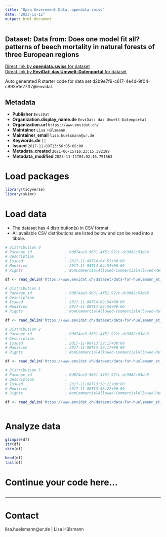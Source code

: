 ```yaml
---
title: "Open Government Data, opendata.swiss"
date: "2023-11-12"
output: html_document
---
```


## Dataset: Data from: Does one model fit all? patterns of beech mortality in natural forests of three European regions



[Direct link by **opendata.swiss** for dataset](https://opendata.swiss/de/dataset/data-from-does-one-model-fit-all-patterns-of-beech-mortality-in-natural-forests-of-three-europe)<br>
[Direct link by **EnviDat: das Umwelt-Datenportal** for dataset](https://www.envidat.ch/#/metadata/data-for-huelsmann_et_al_ecol_appl_2016)

Auto generated R starter code for data set d2b9e7f9-c617-4e4d-9f04-c993e1e27ff7@envidat.

## Metadata

- **Publisher** `EnviDat`
- **Organization.display_name.de** `EnviDat: das Umwelt-Datenportal`
- **Organization.url** `https://www.envidat.ch/`
- **Maintainer** `Lisa Hülsmann`
- **Maintainer_email** `lisa.huelsmann@ur.de`
- **Keywords.de** `[]`
- **Issued** `2017-11-08T13:56:05+00:00`
- **Metadata_created** `2021-06-15T16:23:15.382199`
- **Metadata_modified** `2023-11-11T04:02:16.791563`


# Load packages

```r

library(tidyverse)
library(skimr)

```

# Load data

-   The dataset has 4 distribution(s) in CSV format.
-   All available CSV distributions are listed below and can be read into a tibble.

```r

# Distribution 0
# Package_id               : 0d874ee3-9631-4f51-921c-dc9882c63de9
# Description              : 
# Issued                   : 2017-11-08T14:04:51+00:00
# Modified                 : 2017-11-08T14:04:51+00:00
# Rights                   : NonCommercialAllowed-CommercialAllowed-ReferenceRequired

df <- read_delim('https://www.envidat.ch/dataset/data-for-huelsmann_et_al_ecol_appl_2016/resource/45aecd08-e566-401f-b893-faf4567d9544')

# Distribution 1
# Package_id               : 0d874ee3-9631-4f51-921c-dc9882c63de9
# Description              : 
# Issued                   : 2017-11-08T14:02:54+00:00
# Modified                 : 2017-11-08T14:02:54+00:00
# Rights                   : NonCommercialAllowed-CommercialAllowed-ReferenceRequired

df <- read_delim('https://www.envidat.ch/dataset/data-for-huelsmann_et_al_ecol_appl_2016/resource/d75ede70-441f-47ef-a7a6-c0f08107d5f7')

# Distribution 2
# Package_id               : 0d874ee3-9631-4f51-921c-dc9882c63de9
# Description              : 
# Issued                   : 2017-11-08T13:59:17+00:00
# Modified                 : 2017-11-08T13:59:17+00:00
# Rights                   : NonCommercialAllowed-CommercialAllowed-ReferenceRequired

df <- read_delim('https://www.envidat.ch/dataset/data-for-huelsmann_et_al_ecol_appl_2016/resource/2b8cb9cc-a36c-4756-8745-ccd4bb70db13')

# Distribution 3
# Package_id               : 0d874ee3-9631-4f51-921c-dc9882c63de9
# Description              : 
# Issued                   : 2017-11-08T13:58:22+00:00
# Modified                 : 2017-11-08T13:58:22+00:00
# Rights                   : NonCommercialAllowed-CommercialAllowed-ReferenceRequired

df <- read_delim('https://www.envidat.ch/dataset/data-for-huelsmann_et_al_ecol_appl_2016/resource/377a5075-693c-444f-b027-6670c4cb0355')



```

# Analyze data

```r

glimpse(df)
str(df)
skim(df)

head(df)
tail(df)

```

# Continue your code here...

```r

```

------------------------------------------------------------------------

# Contact

lisa.huelsmann@ur.de | Lisa Hülsmann
